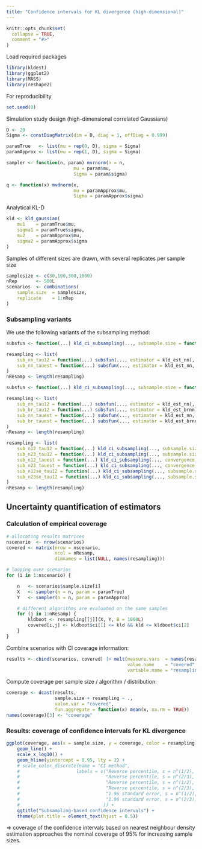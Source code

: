 ```yaml
---
title: "Confidence intervals for KL divergence (high-dimensional)"
---
```


```r
knitr::opts_chunk$set(
  collapse = TRUE,
  comment = "#>"
)
```

Load required packages

```r
library(kldest)
library(ggplot2)
library(MASS)
library(reshape2)
```

For reproducibility 

```r
set.seed(0)
```

Simulation study design (high-dimensional correlated Gaussians)

```r
D <- 20
Sigma <- constDiagMatrix(dim = D, diag = 1, offDiag = 0.999)
```


```r
paramTrue   <- list(mu = rep(0, D), sigma = Sigma)
paramApprox <- list(mu = rep(1, D), sigma = Sigma)
```


```r
sampler <- function(n, param) mvrnorm(n = n, 
                         mu = param$mu,   
                         Sigma = param$sigma)
```


```r
q <- function(x) mvdnorm(x, 
                         mu = paramApprox$mu, 
                         Sigma = paramApprox$sigma)
```

Analytical KL-D

```r
kld <- kld_gaussian(
    mu1    = paramTrue$mu,
    sigma1 = paramTrue$sigma,
    mu2    = paramApprox$mu,
    sigma2 = paramApprox$sigma
)
```

Samples of different sizes are drawn, with several replicates per sample size

```r
samplesize <- c(30,100,300,1000)
nRep       <- 500L
scenarios  <- combinations(
    sample.size  = samplesize,
    replicate    = 1:nRep
)
```

### Subsampling variants

We use the following variants of the subsampling method:

```r
subsfun <- function(...) kld_ci_subsampling(..., subsample.size = function(n) n^(1/2))

resampling <- list(
    sub_nn_tau12 = function(...) subsfun(..., estimator = kld_est_nn), 
    sub_nn_tauest = function(...) subsfun(..., estimator = kld_est_nn, convergence.rate = NULL)
)
nResamp <- length(resampling)
```

```r
subsfun <- function(...) kld_ci_subsampling(..., subsample.size = function(n) n^(1/2))

resampling <- list(
    sub_nn_tau12 = function(...) subsfun(..., estimator = kld_est_nn), 
    sub_br_tau12 = function(...) subsfun(..., estimator = kld_est_brnn), 
    sub_nn_tauest = function(...) subsfun(..., estimator = kld_est_nn, convergence.rate = NULL), 
    sub_br_tauest = function(...) subsfun(..., estimator = kld_est_brnn, convergence.rate = NULL)
)
nResamp <- length(resampling)
```

```r
resampling <- list(
    sub_n12_tau12 = function(...) kld_ci_subsampling(..., subsample.size = function(n) n^(1/2)), 
    sub_n23_tau12 = function(...) kld_ci_subsampling(..., subsample.size = function(n) n^(2/3)), 
    sub_n12_tauest = function(...) kld_ci_subsampling(..., convergence.rate = NULL, subsample.size = function(n) n^(1/2)), 
    sub_n23_tauest = function(...) kld_ci_subsampling(..., convergence.rate = NULL, subsample.size = function(n) n^(2/3)), 
    sub_n12se_tau12 = function(...) kld_ci_subsampling(..., subsample.size = function(n) n^(1/2), method = "se"),
    sub_n23se_tau12 = function(...) kld_ci_subsampling(..., subsample.size = function(n) n^(2/3), method = "se")
)
nResamp <- length(resampling)
```

## Uncertainty quantification of estimators

### Calculation of empirical coverage 

```r
# allocating results matrices
nscenario  <- nrow(scenarios)
covered <- matrix(nrow = nscenario, 
                  ncol = nResamp, 
                  dimnames = list(NULL, names(resampling)))

# looping over scenarios
for (i in 1:nscenario) {

    n   <- scenarios$sample.size[i]
    X   <- sampler(n = n, param = paramTrue)
    Y   <- sampler(n = n, param = paramApprox)

    # different algorithms are evaluated on the same samples
    for (j in 1:nResamp) {
        kldboot <- resampling[[j]](X, Y, B = 1000L)
        covered[i,j] <- kldboot$ci[1] <= kld && kld <= kldboot$ci[2]
    }
}
```

Combine scenarios with CI coverage information:

```r
results <- cbind(scenarios, covered) |> melt(measure.vars  = names(resampling),
                                             value.name    = "covered",
                                             variable.name = "resampling") 
```

Compute coverage per sample size / algorithm / distribution:

```r
coverage <- dcast(results, 
                  sample.size + resampling ~ ., 
                  value.var = "covered", 
                  fun.aggregate = function(x) mean(x, na.rm = TRUE))
names(coverage)[3] <- "coverage"
```

### Results: coverage of confidence intervals for KL divergence

```r
ggplot(coverage, aes(x = sample.size, y = coverage, color = resampling)) + 
    geom_line() + 
    scale_x_log10() +
    geom_hline(yintercept = 0.95, lty = 2) + 
    # scale_color_discrete(name = "CI method", 
    #                     labels = c("Reverse percentile, s = n^(1/2), tau = n^(1/2)",
    #                                "Reverse percentile, s = n^(2/3), tau = n^(1/2)",
    #                                "Reverse percentile, s = n^(1/2), tau estimated",
    #                                "Reverse percentile, s = n^(2/3), tau estimated",
    #                                "1.96 standard error, s = n^(1/2), tau = n^(1/2)",
    #                                "1.96 standard error, s = n^(2/3), tau = n^(1/2)"
    #                               )) +
    ggtitle("Subsampling-based confidence intervals") +
    theme(plot.title = element_text(hjust = 0.5))
```

$\Rightarrow$ coverage of the confidence intervals based on nearest neighbour 
density estimation approaches the nominal coverage of 95% for increasing sample 
sizes. 


